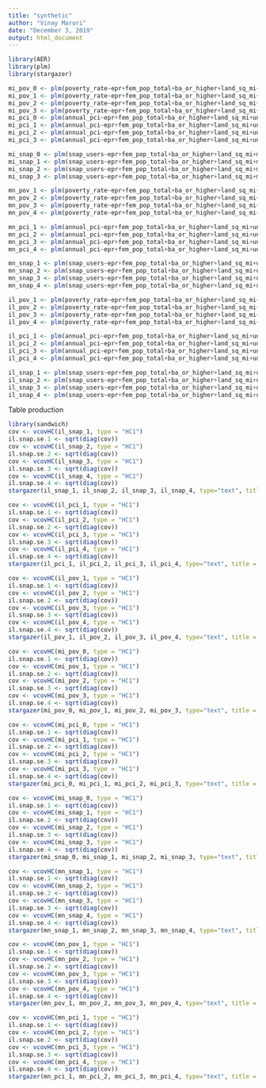 ```yaml
---
title: "synthetic"
author: "Vinay Maruri"
date: "December 3, 2019"
output: html_document
---
```





```r
library(AER)
library(plm)
library(stargazer)

```

```r
mi_pov_0 <- plm(poverty_rate~epr+fem_pop_total+ba_or_higher+land_sq_mi+union_members_percentage+mer+dem_share+medicaid_expansion+MI_YES_RTW, data = mi_oh_data, index = c("State", "Year"), model = "within")
mi_pov_1 <- plm(poverty_rate~epr+fem_pop_total+ba_or_higher+land_sq_mi+union_members_percentage+mer+dem_share+medicaid_expansion+MI_no_RTW, data = mi_oh_data, index = c("State", "Year"), model = "within")
mi_pov_2 <- plm(poverty_rate~epr+fem_pop_total+ba_or_higher+land_sq_mi+union_members_percentage+mer+dem_share+medicaid_expansion+OH_RTW_pre, data = mi_oh_data, index = c("State", "Year"), model = "within")
mi_pov_3 <- plm(poverty_rate~epr+fem_pop_total+ba_or_higher+land_sq_mi+union_members_percentage+mer+dem_share+medicaid_expansion+OH_RTW_post, data = mi_oh_data, index = c("State", "Year"), model = "within")
mi_pci_0 <- plm(annual_pci~epr+fem_pop_total+ba_or_higher+land_sq_mi+union_members_percentage+mer+dem_share+medicaid_expansion+MI_YES_RTW, data = mi_oh_data, index = c("State", "Year"), model = "within")
mi_pci_1 <- plm(annual_pci~epr+fem_pop_total+ba_or_higher+land_sq_mi+union_members_percentage+mer+dem_share+medicaid_expansion+MI_no_RTW, data = mi_oh_data, index = c("State", "Year"), model = "within")
mi_pci_2 <- plm(annual_pci~epr+fem_pop_total+ba_or_higher+land_sq_mi+union_members_percentage+mer+dem_share+medicaid_expansion+OH_RTW_pre, data = mi_oh_data, index = c("State", "Year"), model = "within")
mi_pci_3 <- plm(annual_pci~epr+fem_pop_total+ba_or_higher+land_sq_mi+union_members_percentage+mer+dem_share+medicaid_expansion+OH_RTW_post, data = mi_oh_data, index = c("State", "Year"), model = "within")
```

```r
mi_snap_0 <- plm(snap_users~epr+fem_pop_total+ba_or_higher+land_sq_mi+mer+union_members_percentage+dem_share+medicaid_expansion+MI_no_RTW, data = mi_oh_data, index = c("State", "Year"), model = "within")
mi_snap_1 <- plm(snap_users~epr+fem_pop_total+ba_or_higher+land_sq_mi+mer+union_members_percentage+dem_share+medicaid_expansion+MI_YES_RTW, data = mi_oh_data, index = c("State", "Year"), model = "within")
mi_snap_2 <- plm(snap_users~epr+fem_pop_total+ba_or_higher+land_sq_mi+mer+union_members_percentage+dem_share+medicaid_expansion+OH_RTW_pre, data = mi_oh_data, index = c("State", "Year"), model = "within")
mi_snap_3 <- plm(snap_users~epr+fem_pop_total+ba_or_higher+land_sq_mi+mer+union_members_percentage+dem_share+medicaid_expansion+OH_RTW_post, data = mi_oh_data, index = c("State", "Year"), model = "within")
```

```r
mn_pov_1 <- plm(poverty_rate~epr+fem_pop_total+ba_or_higher+land_sq_mi+union_members_percentage+mer+dem_share+medicaid_expansion+WI_YES_RTW, data = mn_wi_data, index = c("State", "Year"), model = "within")
mn_pov_2 <- plm(poverty_rate~epr+fem_pop_total+ba_or_higher+land_sq_mi+union_members_percentage+mer+dem_share+medicaid_expansion+WI_NO_RTW, data = mn_wi_data, index = c("State", "Year"), model = "within")
mn_pov_3 <- plm(poverty_rate~epr+fem_pop_total+ba_or_higher+land_sq_mi+union_members_percentage+mer+dem_share+medicaid_expansion+MN_PRE_2015, data = mn_wi_data, index = c("State", "Year"), model = "within")
mn_pov_4 <- plm(poverty_rate~epr+fem_pop_total+ba_or_higher+land_sq_mi+union_members_percentage+mer+dem_share+medicaid_expansion+MN_POST_2015, data = mn_wi_data, index = c("State", "Year"), model = "within")
```

```r
mn_pci_1 <- plm(annual_pci~epr+fem_pop_total+ba_or_higher+land_sq_mi+union_members_percentage+mer+dem_share+medicaid_expansion+WI_YES_RTW, data = mn_wi_data, index = c("State", "Year"), model = "within")
mn_pci_2 <- plm(annual_pci~epr+fem_pop_total+ba_or_higher+land_sq_mi+union_members_percentage+mer+dem_share+medicaid_expansion+WI_NO_RTW, data = mn_wi_data, index = c("State", "Year"), model = "within")
mn_pci_3 <- plm(annual_pci~epr+fem_pop_total+ba_or_higher+land_sq_mi+union_members_percentage+mer+dem_share+medicaid_expansion+MN_PRE_2015, data = mn_wi_data, index = c("State", "Year"), model = "within")
mn_pci_4 <- plm(annual_pci~epr+fem_pop_total+ba_or_higher+land_sq_mi+union_members_percentage+mer+dem_share+medicaid_expansion+MN_POST_2015, data = mn_wi_data, index = c("State", "Year"), model = "within")
```

```r
mn_snap_1 <- plm(snap_users~epr+fem_pop_total+ba_or_higher+land_sq_mi+union_members_percentage+mer+dem_share+medicaid_expansion+WI_YES_RTW, data = mn_wi_data, index = c("State", "Year"), model = "within")
mn_snap_2 <- plm(snap_users~epr+fem_pop_total+ba_or_higher+land_sq_mi+union_members_percentage+mer+dem_share+medicaid_expansion+WI_NO_RTW, data = mn_wi_data, index = c("State", "Year"), model = "within")
mn_snap_3 <- plm(snap_users~epr+fem_pop_total+ba_or_higher+land_sq_mi+union_members_percentage+mer+dem_share+medicaid_expansion+MN_PRE_2015, data = mn_wi_data, index = c("State", "Year"), model = "within")
mn_snap_4 <- plm(snap_users~epr+fem_pop_total+ba_or_higher+land_sq_mi+union_members_percentage+mer+dem_share+medicaid_expansion+MN_POST_2015, data = mn_wi_data, index = c("State", "Year"), model = "within")
```


```r
il_pov_1 <- plm(poverty_rate~epr+fem_pop_total+ba_or_higher+land_sq_mi+union_members_percentage+mer+dem_share+medicaid_expansion+IN_RTW_PRE, data = in_il_data, index = c("State", "Year"), model = "within")
il_pov_2 <- plm(poverty_rate~epr+fem_pop_total+ba_or_higher+land_sq_mi+union_members_percentage+mer+dem_share+medicaid_expansion+IN_RTW_POST, data = in_il_data, index = c("State", "Year"), model = "within")
il_pov_3 <- plm(poverty_rate~epr+fem_pop_total+ba_or_higher+land_sq_mi+union_members_percentage+mer+dem_share+medicaid_expansion+IL_PRE, data = in_il_data, index = c("State", "Year"), model = "within")
il_pov_4 <- plm(poverty_rate~epr+fem_pop_total+ba_or_higher+land_sq_mi+union_members_percentage+mer+dem_share+medicaid_expansion+IL_POST, data = in_il_data, index = c("State", "Year"), model = "within")
```

```r
il_pci_1 <- plm(annual_pci~epr+fem_pop_total+ba_or_higher+land_sq_mi+union_members_percentage+mer+dem_share+medicaid_expansion+IN_RTW_PRE, data = in_il_data, index = c("State", "Year"), model = "within")
il_pci_2 <- plm(annual_pci~epr+fem_pop_total+ba_or_higher+land_sq_mi+union_members_percentage+mer+dem_share+medicaid_expansion+IN_RTW_POST, data = in_il_data, index = c("State", "Year"), model = "within")
il_pci_3 <- plm(annual_pci~epr+fem_pop_total+ba_or_higher+land_sq_mi+union_members_percentage+mer+dem_share+medicaid_expansion+IL_PRE, data = in_il_data, index = c("State", "Year"), model = "within")
il_pci_4 <- plm(annual_pci~epr+fem_pop_total+ba_or_higher+land_sq_mi+union_members_percentage+mer+dem_share+medicaid_expansion+IL_POST, data = in_il_data, index = c("State", "Year"), model = "within")
```


```r
il_snap_1 <- plm(snap_users~epr+fem_pop_total+ba_or_higher+land_sq_mi+union_members_percentage+mer+dem_share+medicaid_expansion+IN_RTW_PRE, data = in_il_data, index = c("State", "Year"), model = "within")
il_snap_2 <- plm(snap_users~epr+fem_pop_total+ba_or_higher+land_sq_mi+union_members_percentage+mer+dem_share+medicaid_expansion+IN_RTW_POST, data = in_il_data, index = c("State", "Year"), model = "within")
il_snap_3 <- plm(snap_users~epr+fem_pop_total+ba_or_higher+land_sq_mi+union_members_percentage+mer+dem_share+medicaid_expansion+IL_PRE, data = in_il_data, index = c("State", "Year"), model = "within")
il_snap_4 <- plm(snap_users~epr+fem_pop_total+ba_or_higher+land_sq_mi+union_members_percentage+mer+dem_share+medicaid_expansion+IL_POST, data = in_il_data, index = c("State", "Year"), model = "within")
```

Table production

```r
library(sandwich)
cov <- vcovHC(il_snap_1, type = "HC1")
il.snap.se.1 <- sqrt(diag(cov))
cov <- vcovHC(il_snap_2, type = "HC1")
il.snap.se.2 <- sqrt(diag(cov))
cov <- vcovHC(il_snap_3, type = "HC1")
il.snap.se.3 <- sqrt(diag(cov))
cov <- vcovHC(il_snap_4, type = "HC1")
il.snap.se.4 <- sqrt(diag(cov))
stargazer(il_snap_1, il_snap_2, il_snap_3, il_snap_4, type="text", title = "Illinois/Indiana SNAP Panel OLS Model", se=list(il.snap.se.1, il.snap.se.2, il.snap.se.3, il.snap.se.4), column.labels=c("HC1 robust SE", "HC1 robust SE", "HC1 robust SE", "HC1 robust SE"), align=TRUE)
```

```r
cov <- vcovHC(il_pci_1, type = "HC1")
il.snap.se.1 <- sqrt(diag(cov))
cov <- vcovHC(il_pci_2, type = "HC1")
il.snap.se.2 <- sqrt(diag(cov))
cov <- vcovHC(il_pci_3, type = "HC1")
il.snap.se.3 <- sqrt(diag(cov))
cov <- vcovHC(il_pci_4, type = "HC1")
il.snap.se.4 <- sqrt(diag(cov))
stargazer(il_pci_1, il_pci_2, il_pci_3, il_pci_4, type="text", title = "Illinois/Indiana per capita income Panel OLS Model", se=list(il.snap.se.1, il.snap.se.2, il.snap.se.3, il.snap.se.4), column.labels=c("HC1 robust SE", "HC1 robust SE", "HC1 robust SE", "HC1 robust SE"), align=TRUE)
```

```r
cov <- vcovHC(il_pov_1, type = "HC1")
il.snap.se.1 <- sqrt(diag(cov))
cov <- vcovHC(il_pov_2, type = "HC1")
il.snap.se.2 <- sqrt(diag(cov))
cov <- vcovHC(il_pov_3, type = "HC1")
il.snap.se.3 <- sqrt(diag(cov))
cov <- vcovHC(il_pov_4, type = "HC1")
il.snap.se.4 <- sqrt(diag(cov))
stargazer(il_pov_1, il_pov_2, il_pov_3, il_pov_4, type="text", title = "Illinois/Indiana Poverty Rate Panel OLS Model", se=list(il.snap.se.1, il.snap.se.2, il.snap.se.3, il.snap.se.4), column.labels=c("HC1 robust SE", "HC1 robust SE", "HC1 robust SE", "HC1 robust SE"), align=TRUE)
```

```r
cov <- vcovHC(mi_pov_0, type = "HC1")
il.snap.se.1 <- sqrt(diag(cov))
cov <- vcovHC(mi_pov_1, type = "HC1")
il.snap.se.2 <- sqrt(diag(cov))
cov <- vcovHC(mi_pov_2, type = "HC1")
il.snap.se.3 <- sqrt(diag(cov))
cov <- vcovHC(mi_pov_3, type = "HC1")
il.snap.se.4 <- sqrt(diag(cov))
stargazer(mi_pov_0, mi_pov_1, mi_pov_2, mi_pov_3, type="text", title = "Michigan/Ohio Poverty Rate Panel OLS Model", se=list(il.snap.se.1, il.snap.se.2, il.snap.se.3, il.snap.se.4), column.labels=c("HC1 robust SE", "HC1 robust SE", "HC1 robust SE", "HC1 robust SE"), align=TRUE)
```

```r
cov <- vcovHC(mi_pci_0, type = "HC1")
il.snap.se.1 <- sqrt(diag(cov))
cov <- vcovHC(mi_pci_1, type = "HC1")
il.snap.se.2 <- sqrt(diag(cov))
cov <- vcovHC(mi_pci_2, type = "HC1")
il.snap.se.3 <- sqrt(diag(cov))
cov <- vcovHC(mi_pci_3, type = "HC1")
il.snap.se.4 <- sqrt(diag(cov))
stargazer(mi_pci_0, mi_pci_1, mi_pci_2, mi_pci_3, type="text", title = "Michigan/Ohio per capita Income Panel OLS Model", se=list(il.snap.se.1, il.snap.se.2, il.snap.se.3, il.snap.se.4), column.labels=c("HC1 robust SE", "HC1 robust SE", "HC1 robust SE", "HC1 robust SE"), align=TRUE)
```

```r
cov <- vcovHC(mi_snap_0, type = "HC1")
il.snap.se.1 <- sqrt(diag(cov))
cov <- vcovHC(mi_snap_1, type = "HC1")
il.snap.se.2 <- sqrt(diag(cov))
cov <- vcovHC(mi_snap_2, type = "HC1")
il.snap.se.3 <- sqrt(diag(cov))
cov <- vcovHC(mi_snap_3, type = "HC1")
il.snap.se.4 <- sqrt(diag(cov))
stargazer(mi_snap_0, mi_snap_1, mi_snap_2, mi_snap_3, type="text", title = "Michigan/Ohio SNAP Panel OLS Model", se=list(il.snap.se.1, il.snap.se.2, il.snap.se.3, il.snap.se.4), column.labels=c("HC1 robust SE", "HC1 robust SE", "HC1 robust SE", "HC1 robust SE"), align=TRUE)
```

```r
cov <- vcovHC(mn_snap_1, type = "HC1")
il.snap.se.1 <- sqrt(diag(cov))
cov <- vcovHC(mn_snap_2, type = "HC1")
il.snap.se.2 <- sqrt(diag(cov))
cov <- vcovHC(mn_snap_3, type = "HC1")
il.snap.se.3 <- sqrt(diag(cov))
cov <- vcovHC(mn_snap_4, type = "HC1")
il.snap.se.4 <- sqrt(diag(cov))
stargazer(mn_snap_1, mn_snap_2, mn_snap_3, mn_snap_4, type="text", title = "Minnesota/Wisconsin SNAP Panel OLS Model", se=list(il.snap.se.1, il.snap.se.2, il.snap.se.3, il.snap.se.4), column.labels=c("HC1 robust SE", "HC1 robust SE", "HC1 robust SE", "HC1 robust SE"), align=TRUE)
```

```r
cov <- vcovHC(mn_pov_1, type = "HC1")
il.snap.se.1 <- sqrt(diag(cov))
cov <- vcovHC(mn_pov_2, type = "HC1")
il.snap.se.2 <- sqrt(diag(cov))
cov <- vcovHC(mn_pov_3, type = "HC1")
il.snap.se.3 <- sqrt(diag(cov))
cov <- vcovHC(mn_pov_4, type = "HC1")
il.snap.se.4 <- sqrt(diag(cov))
stargazer(mn_pov_1, mn_pov_2, mn_pov_3, mn_pov_4, type="text", title = "Minnesota/Wisconsin Poverty Rate Panel OLS Model", se=list(il.snap.se.1, il.snap.se.2, il.snap.se.3, il.snap.se.4), column.labels=c("HC1 robust SE", "HC1 robust SE", "HC1 robust SE", "HC1 robust SE"), align=TRUE)
```

```r
cov <- vcovHC(mn_pci_1, type = "HC1")
il.snap.se.1 <- sqrt(diag(cov))
cov <- vcovHC(mn_pci_2, type = "HC1")
il.snap.se.2 <- sqrt(diag(cov))
cov <- vcovHC(mn_pci_3, type = "HC1")
il.snap.se.3 <- sqrt(diag(cov))
cov <- vcovHC(mn_pci_4, type = "HC1")
il.snap.se.4 <- sqrt(diag(cov))
stargazer(mn_pci_1, mn_pci_2, mn_pci_3, mn_pci_4, type="text", title = "Minnesota/Wisconsin Per capita income Panel OLS Model Result Table", se=list(il.snap.se.1, il.snap.se.2, il.snap.se.3, il.snap.se.4), column.labels=c("HC1 robust SE", "HC1 robust SE", "HC1 robust SE", "HC1 robust SE"), align=TRUE)
```

